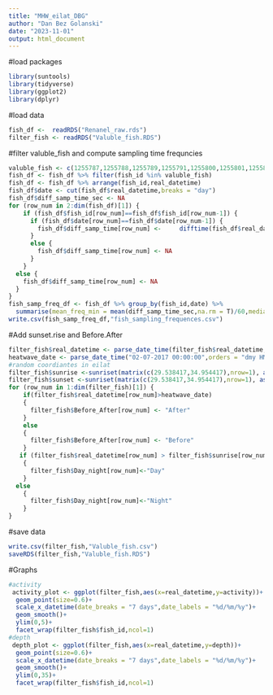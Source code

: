 ```yaml
---
title: "MHW_eilat_DBG"
author: "Dan Bez Golanski"
date: "2023-11-01"
output: html_document
---
```

#load packages
```r
library(suntools)
library(tidyverse)
library(ggplot2)
library(dplyr)
```

#load data
```r
fish_df <-  readRDS("Renanel_raw.rds")
filter_fish <- readRDS("Valuble_fish.RDS")
```

#filter valuble_fish and compute sampling time frequncies
```r
valuble_fish <- c(1255787,1255788,1255789,1255791,1255800,1255801,1255803,1255805,1255806,1255807,1255810,1255811,1255812,1255814,1255815)
fish_df <- fish_df %>% filter(fish_id %in% valuble_fish)
fish_df <- fish_df %>% arrange(fish_id,real_datetime)
fish_df$date <- cut(fish_df$real_datetime,breaks = "day")
fish_df$diff_samp_time_sec <- NA
for (row_num in 2:dim(fish_df)[1]) {
    if (fish_df$fish_id[row_num]==fish_df$fish_id[row_num-1]) {
      if (fish_df$date[row_num]==fish_df$date[row_num-1]) {
        fish_df$diff_samp_time[row_num] <-     difftime(fish_df$real_datetime[row_num],fish_df$real_datetime[row_num-1],units = "secs")
      }  
      else {
        fish_df$diff_samp_time[row_num] <- NA
      }
    }
  else {
    fish_df$diff_samp_time[row_num] <- NA
  }
}
fish_samp_freq_df <- fish_df %>% group_by(fish_id,date) %>% 
  summarise(mean_freq_min = mean(diff_samp_time_sec,na.rm = T)/60,median_freq_min = median(diff_samp_time_sec,na.rm = T)/60, n = n())
write.csv(fish_samp_freq_df,"fish_sampling_frequences.csv")
```

#Add sunset.rise and Before.After
```r
filter_fish$real_datetime <- parse_date_time(filter_fish$real_datetime, orders = "ymd HMS")
heatwave_date <- parse_date_time("02-07-2017 00:00:00",orders = "dmy HMS")
#random coordiantes in eilat
filter_fish$sunrise <-sunriset(matrix(c(29.538417,34.954417),nrow=1), as.POSIXct(as.Date(filter_fish$datetime_GMT3),tz="IST"),direction = "sunrise", POSIXct.out = T)$time
filter_fish$sunset <-sunriset(matrix(c(29.538417,34.954417),nrow=1), as.POSIXct(as.Date(filter_fish$datetime_GMT3),tz="IST"),direction = "sunset", POSIXct.out = T)$time
for (row_num in 1:dim(filter_fish)[1]) {
    if(filter_fish$real_datetime[row_num]>heatwave_date)
    {
      filter_fish$Before_After[row_num] <- "After"
    }
    else
    {
      filter_fish$Before_After[row_num] <- "Before"
    }
   if (filter_fish$real_datetime[row_num] > filter_fish$sunrise[row_num] && filter_fish$real_datetime[row_num] < filter_fish$sunset[row_num]) 
    {
      filter_fish$Day_night[row_num]<-"Day"
    }
  else
    {
      filter_fish$Day_night[row_num]<-"Night"
    }
}

```

#save data
```r
write.csv(filter_fish,"Valuble_fish.csv")
saveRDS(filter_fish,"Valuble_fish.RDS")
```

#Graphs
```r
#activity
 activity_plot <- ggplot(filter_fish,aes(x=real_datetime,y=activity))+
  geom_point(size=0.6)+
  scale_x_datetime(date_breaks = "7 days",date_labels = "%d/%m/%y")+
  geom_smooth()+
  ylim(0,5)+
  facet_wrap(filter_fish$fish_id,ncol=1)
#depth
 depth_plot <- ggplot(filter_fish,aes(x=real_datetime,y=depth))+
  geom_point(size=0.6)+
  scale_x_datetime(date_breaks = "7 days",date_labels = "%d/%m/%y")+
  geom_smooth()+
  ylim(0,35)+
  facet_wrap(filter_fish$fish_id,ncol=1)

```